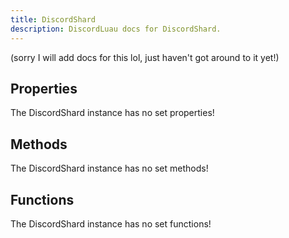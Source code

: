 ```yaml
---
title: DiscordShard
description: DiscordLuau docs for DiscordShard.
---
```

[//]: # (This file was automatically compiled through the Generator luau code under this repository)
[//]: # (if you want to edit the documentation of discord-luau, please write changes)
[//]: # (to the discord-luau repository itself, we extract the comments from discord-luau and translate)
[//]: # (them into markdown files that Nextra can interpret!)

(sorry I will add docs for this lol, just haven't got around to it yet!)

[//]: # (----- DOCUMENT PROPERTIES ----- )

## Properties

The DiscordShard instance has no set properties!

[//]: # (----- DOCUMENT METHODS ----- )

## Methods

The DiscordShard instance has no set methods!

[//]: # (----- DOCUMENT FUNCTIONS ----- )

## Functions

The DiscordShard instance has no set functions!

